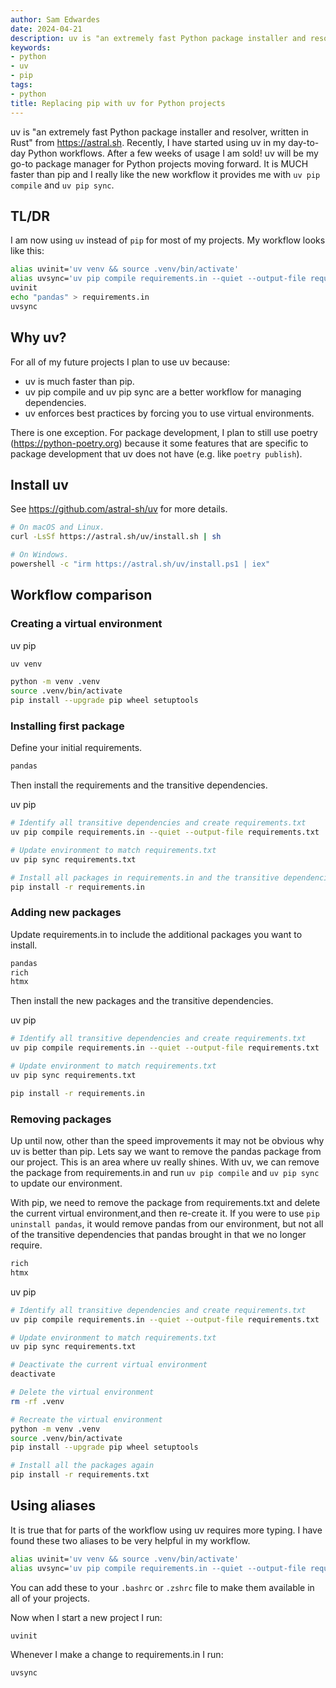 ```yaml
---
author: Sam Edwardes
date: 2024-04-21
description: uv is "an extremely fast Python package installer and resolver, written in Rust" from https://astral.sh. Recently, I have started using uv in my day-to-day Python workflows. After a few weeks of usage I am sold! uv will be my go-to package manager for Python projects moving forward. It is MUCH faster than pip and I really like the new workflow it provides me with `uv pip compile` and `uv pip sync`.
keywords:
- python
- uv
- pip
tags:
- python
title: Replacing pip with uv for Python projects
---
```




uv is "an extremely fast Python package installer and resolver, written in Rust" from https://astral.sh. Recently, I have started using uv in my day-to-day Python workflows. After a few weeks of usage I am sold! uv will be my go-to package manager for Python projects moving forward. It is MUCH faster than pip and I really like the new workflow it provides me with `uv pip compile` and `uv pip sync`.

## TL/DR

I am now using `uv` instead of `pip` for most of my projects. My workflow looks like this:

```bash
alias uvinit='uv venv && source .venv/bin/activate'
alias uvsync='uv pip compile requirements.in --quiet --output-file requirements.txt && uv pip sync requirements.txt'
uvinit
echo "pandas" > requirements.in
uvsync
```

## Why uv?

For all of my future projects I plan to use uv because:

- uv is much faster than pip.
- uv pip compile and uv pip sync are a better workflow for managing dependencies.
- uv enforces best practices by forcing you to use virtual environments.

There is one exception. For package development, I plan to still use poetry (https://python-poetry.org) because it some features that are specific to package development that uv does not have (e.g. like `poetry publish`).

## Install uv

See https://github.com/astral-sh/uv for more details.

```bash
# On macOS and Linux.
curl -LsSf https://astral.sh/uv/install.sh | sh

# On Windows.
powershell -c "irm https://astral.sh/uv/install.ps1 | iex"
```

## Workflow comparison

### Creating a virtual environment


<Tabs>
<Fragment slot="tab-headers">
    <TabHeader>uv</TabHeader>
    <TabHeader>pip</TabHeader>
</Fragment>
<Fragment slot="tab-content">
<TabContent>

```bash
uv venv
```

</TabContent>
<TabContent>

```bash
python -m venv .venv
source .venv/bin/activate
pip install --upgrade pip wheel setuptools
```

</TabContent>
</Fragment>
</Tabs>


### Installing first package

Define your initial requirements.

```bash showLineNumbers title="requirements.in"
pandas
```

Then install the requirements and the transitive dependencies.


<Tabs>
<Fragment slot="tab-headers">
    <TabHeader>uv</TabHeader>
    <TabHeader>pip</TabHeader>
</Fragment>
<Fragment slot="tab-content">
<TabContent>

```bash
# Identify all transitive dependencies and create requirements.txt
uv pip compile requirements.in --quiet --output-file requirements.txt

# Update environment to match requirements.txt
uv pip sync requirements.txt
```

</TabContent>
<TabContent>

```bash
# Install all packages in requirements.in and the transitive dependencies
pip install -r requirements.in
```

</TabContent>
</Fragment>
</Tabs>


### Adding new packages

Update requirements.in to include the additional packages you want to install.

```bash showLineNumbers title="requirements.in"
pandas
rich
htmx
```

Then install the new packages and the transitive dependencies.

<Tabs>
<Fragment slot="tab-headers">
    <TabHeader>uv</TabHeader>
    <TabHeader>pip</TabHeader>
</Fragment>
<Fragment slot="tab-content">
<TabContent>

```bash
# Identify all transitive dependencies and create requirements.txt
uv pip compile requirements.in --quiet --output-file requirements.txt

# Update environment to match requirements.txt
uv pip sync requirements.txt
```

</TabContent>
<TabContent>

```bash
pip install -r requirements.in
```

</TabContent>
</Fragment>
</Tabs>

### Removing packages

Up until now, other than the speed improvements it may not be obvious why uv is better than pip. Lets say we want to remove the pandas package from our project. This is an area where uv really shines. With uv, we can remove the package from requirements.in and run `uv pip compile` and `uv pip sync` to update our environment.

With pip, we need to remove the package from requirements.txt and delete the current virtual environment,and then re-create it. If you were to use `pip uninstall pandas`, it would remove pandas from our environment, but not all of the transitive dependencies that pandas brought in that we no longer require.

```bash showLineNumbers title="requirements.in"
rich
htmx
```


<Tabs>
<Fragment slot="tab-headers">
    <TabHeader>uv</TabHeader>
    <TabHeader>pip</TabHeader>
</Fragment>
<Fragment slot="tab-content">
<TabContent>

```bash
# Identify all transitive dependencies and create requirements.txt
uv pip compile requirements.in --quiet --output-file requirements.txt

# Update environment to match requirements.txt
uv pip sync requirements.txt
```

</TabContent>
<TabContent>

```bash
# Deactivate the current virtual environment
deactivate

# Delete the virtual environment
rm -rf .venv

# Recreate the virtual environment
python -m venv .venv
source .venv/bin/activate
pip install --upgrade pip wheel setuptools

# Install all the packages again
pip install -r requirements.txt
```

</TabContent>
</Fragment>
</Tabs>

## Using aliases

It is true that for parts of the workflow using uv requires more typing. I have found these two aliases to be very helpful in my workflow.

```bash
alias uvinit='uv venv && source .venv/bin/activate'
alias uvsync='uv pip compile requirements.in --quiet --output-file requirements.txt && uv pip sync requirements.txt'
```

You can add these to your `.bashrc` or `.zshrc` file to make them available in all of your projects.

Now when I start a new project I run:

```bash
uvinit
```

Whenever I make a change to requirements.in I run:

```bash
uvsync
```